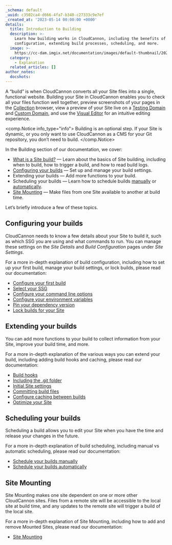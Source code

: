 ```yaml
---
_schema: default
_uuid: c3502ca4-d666-4fa7-b340-c27333c9e7ef
_created_at: '2023-05-14 00:00:00 +0000'
details:
  title: Introduction to Building
  description: >-
    Learn how building works in CloudCannon, including the benefits of building,
    configuration, extending build processes, scheduling, and more.
  image: >-
    https://cc-dam.imgix.net/documentation/images/default-thumbnail/2023-Q4/CloudCannon-Documentation-Thumbnail.png
  category:
    - Explanation
  related_articles: []
author_notes:
  docshots:
---
```

A “build” is when CloudCannon converts all your Site files into a single, functional website. Building your Site in CloudCannon enables you to check all your files function well together, preview screenshots of your pages in the [Collection](/documentation/articles/what-is-a-collection/) browser, view a preview of your Site live on a [Testing Domain](/documentation/articles/what-is-a-testing-domain/) and [Custom Domain](/documentation/developer-articles/what-is-a-custom-domain/), and use the [Visual Editor](/documentation/articles/the-visual-editor/) for an intuitive editing experience.

<comp.Notice info_type="info">
  Building is an optional step. If your Site is dynamic, or you only want to use CloudCannon as a CMS for your Git repository, you don’t need to build.
</comp.Notice>

In the Building section of our documentation, we cover:

* [What is a Site build?](/documentation/articles/what-is-a-site-build/) — Learn about the basics of Site building, including when to build, how to trigger a build, and how to read build logs.
* [Configuring your builds](/documentation/developer-articles/configure-your-first-build/) — Set up and manage your build settings.
* Extending your builds — Add more functions to your build.
* Scheduling your builds — Learn how to schedule builds [manually](/documentation/developer-articles/scheduling-your-builds-manually/) or [automatically](/documentation/developer-articles/scheduling-your-next-build-automatically/).
* [Site Mounting](/documentation/developer-articles/what-is-site-mounting/) — Make files from one Site available to another at build time.

Let’s briefly introduce a few of these topics.

## Configuring your builds

CloudCannon needs to know a few details about your Site to build it, such as which SSG you are using and what commands to run. You can manage these settings on the *Site Details* and *Build Configuration* pages under *Site Settings*.

For a more in-depth explanation of build configuration, including how to set up your first build, manage your build settings, or lock builds, please read our documentation:

* [Configure your first build](/documentation/developer-articles/configure-your-first-build/)
* [Select your SSG](/documentation/developer-articles/select-your-ssg/)
* [Configure your command line options](/documentation/developer-articles/configure-your-command-line-options/)
* [Configure your environment variables](/documentation/developer-articles/configure-your-environment-variables/)
* [Pin your dependency version](/documentation/developer-articles/pin-your-dependency-version/)
* [Lock builds for your Site](/documentation/developer-articles/lock-builds-for-your-site/)

## Extending your builds

You can add more functions to your build to collect information from your Site, improve your build time, and more.

For a more in-depth explanation of the various ways you can extend your build, including adding build hooks and caching, please read our documentation:

* [Build hooks](/documentation/developer-articles/extending-your-build-process-with-hooks/)
* [Including the .git folder](/documentation/developer-articles/including-git-folder-in-your-build/)
* [Initial Site settings](/documentation/developer-articles/configure-your-initial-site-settings/)
* [Committing build files](/documentation/developer-articles/saving-files-from-your-build-back-to-your-source/)
* [Configure caching between builds](/documentation/developer-articles/configure-caching-between-builds/)
* [Optimize your Site](/documentation/articles/optimizing-your-build-by-minifying-css-and-javascript/)

## Scheduling your builds

Scheduling a build allows you to edit your Site when you have the time and release your changes in the future.

For a more in-depth explanation of build scheduling, including manual vs automatic scheduling, please read our documentation:

* [Schedule your builds manually](/documentation/developer-articles/scheduling-your-builds-manually/)
* [Schedule your builds automatically](/documentation/developer-articles/scheduling-your-next-build-automatically/)

## Site Mounting

Site Mounting makes one site dependent on one or more other CloudCannon sites. Files from a remote site will be accessible to the local site at build time, and any updates to the remote site will trigger a build of the local site.

For a more in-depth explanation of Site Mounting, including how to add and remove Mounted Sites, please read our documentation:

* [Site Mounting](/documentation/developer-articles/what-is-site-mounting/)